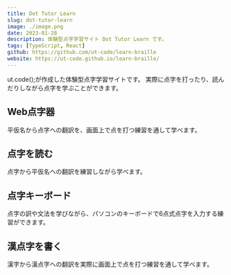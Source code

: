 ```yaml
---
title: Dot Tutor Learn
slug: dot-tutor-learn
image: ./image.png
date: 2023-01-28
description: 体験型点字学習サイト Dot Tutor Learn です。
tags: [TypeScript, React]
github: https://github.com/ut-code/learn-braille
website: https://ut-code.github.io/learn-braille/
---
```


ut.code();が作成した体験型点字学習サイトです。
実際に点字を打ったり、読んだりしながら点字を学ぶことができます。

## Web点字器

平仮名から点字への翻訳を、画面上で点を打つ練習を通して学べます。

## 点字を読む

点字から平仮名への翻訳を練習しながら学べます。

## 点字キーボード

点字の訳や文法を学びながら、パソコンのキーボードで6点式点字を入力する練習ができます。

## 漢点字を書く

漢字から漢点字への翻訳を実際に画面上で点を打つ練習を通して学べます。